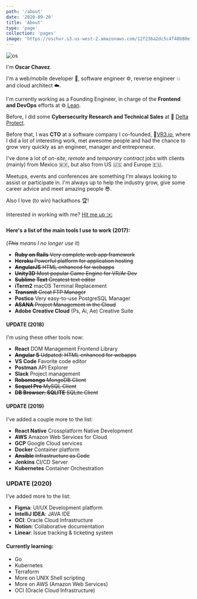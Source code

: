 ```yaml
---
path: '/about'
date: '2020-09-20'
title: 'About'
type: 'page'
collection: 'pages'
image: 'https://oschvr.s3.us-west-2.amazonaws.com/12f236a2dc5c4f48b80ef1a671c1b804.png'
---
```


![os](https://oschvr.s3.us-west-2.amazonaws.com/static/assets/img/oschvr/oschvr.jpg)

I'm **Oscar Chavez**.

I'm a web/mobile developer 📱, software engineer ⚙️, reverse engineer 💥 and cloud architect ☁️.

I'm currently working as a Founding Engineer, in charge of the **Frontend and DevOps** efforts at ⚙️ [Lean](https://leantech.me/).

Before, I did some **Cybersecurity Research and Technical Sales** at 🔼 [Delta Protect](https://deltaprotect.co/).

Before that, I was **CTO** at a software company I co-founded, 🔻[VR3.io](https://vr3.io/), where I did a lot of interesting work, met awesome people and had the chance to grow very quickly as an engineer, manager and entrepreneur.

I've done a lot of _on-site_, _remote_ and _temporary contract_ jobs with clients (mainly) from Mexico 🇲🇽, but also from US 🇺🇸 and Europe 🇪🇺.

Meetups, events and conferences are something I'm always looking to assist or participate in. I'm always up to help the industry grow, give some career advice and meet amazing people 😎.

Also I love (to win) hackathons 🏆!

Interested in working with me? [Hit me up ✉️](mailto:oscarchavezromero@gmail.com)

#### **Here's a list of the main tools I use to work (2017):**

(_~~This~~ means I no longer use it_)

- ~~**Ruby on Rails** Very complete web app framework~~
- ~~**Heroku** Powerful platform for application hosting~~
- ~~**AngularJS** HTML enhanced for webapps~~
- ~~**Unity3D** Most popular Game Engine for VR/Ar Dev~~
- ~~**Sublime Text** Greatest text editor~~
- **iTerm2** macOS Terminal Replacement
- ~~**Transmit** Great FTP Manager~~
- **Postico** Very easy-to-use PostgreSQL Manager
- ~~**ASANA** Project Management in the Cloud~~
- **Adobe Creative Cloud** (Ps, Ai, Ae) Creative Suite

#### UPDATE (2018)

I'm using these other tools now:

- **React** DOM Management Frontend Library
- ~~**Angular 5** Udpated: HTML enhanced for webapps~~
- **VS Code** Favorite code editor
- **Postman** API Explorer
- **Slack** Project management
- ~~**Robomongo** MongoDB Client~~
- ~~**Sequel Pro** MySQL Client~~
- ~~**DB Browser: SQLITE** SQLite Client~~

#### UPDATE (2019)

I've added a couple more to the list:

- **React Native** Crossplatform Native Development
- **AWS** Amazon Web Services for Cloud
- **GCP** Google Cloud services
- **Docker** Container platform
- ~~**Ansible** Infrastructure as Code~~
- **Jenkins** CI/CD Server
- **Kubernetes** Container Orchestration

### UPDATE (2020)

I've added more to the list:

- **Figma**: UI/UX Development platform
- **IntelliJ IDEA**: JAVA IDE
- **OCI**: Oracle Cloud Infrastructure
- **Notion**: Collaborative documentation
- **Linear**: Issue tracking & ticketing system

#### Currently learning:

- Go
- Kubernetes
- Terraform
- More on UNIX Shell scripting
- More on AWS (Amazon Web Services)
- OCI (Oracle Cloud Infrastructure)

